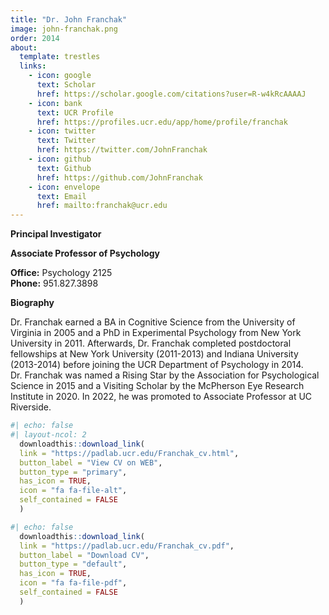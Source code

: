 ```yaml
---
title: "Dr. John Franchak"
image: john-franchak.png
order: 2014
about:
  template: trestles
  links:
    - icon: google
      text: Scholar
      href: https://scholar.google.com/citations?user=R-w4kRcAAAAJ
    - icon: bank
      text: UCR Profile
      href: https://profiles.ucr.edu/app/home/profile/franchak
    - icon: twitter
      text: Twitter
      href: https://twitter.com/JohnFranchak
    - icon: github
      text: Github
      href: https://github.com/JohnFranchak
    - icon: envelope
      text: Email
      href: mailto:franchak@ucr.edu
---
```


[**Principal Investigator**]{.text-primary}

[**Associate Professor of Psychology**]{.text-primary}

**Office:** Psychology 2125 <br/> **Phone:** 951.827.3898 <br/>

**Biography**

Dr. Franchak earned a BA in Cognitive Science from the University of Virginia in 2005 and a PhD in Experimental Psychology from New York University in 2011. Afterwards, Dr. Franchak completed postdoctoral fellowships at New York University (2011-2013) and Indiana University (2013-2014) before joining the UCR Department of Psychology in 2014. Dr. Franchak was named a Rising Star by the Association for Psychological Science in 2015 and a Visiting Scholar by the McPherson Eye Research Institute in 2020. In 2022, he was promoted to Associate Professor at UC Riverside. 

```r
#| echo: false
#| layout-ncol: 2
  downloadthis::download_link(
  link = "https://padlab.ucr.edu/Franchak_cv.html",
  button_label = "View CV on WEB",
  button_type = "primary",
  has_icon = TRUE,
  icon = "fa fa-file-alt",
  self_contained = FALSE
  )

#| echo: false
  downloadthis::download_link(
  link = "https://padlab.ucr.edu/Franchak_cv.pdf",
  button_label = "Download CV",
  button_type = "default",
  has_icon = TRUE,
  icon = "fa fa-file-pdf",
  self_contained = FALSE
  )
```



